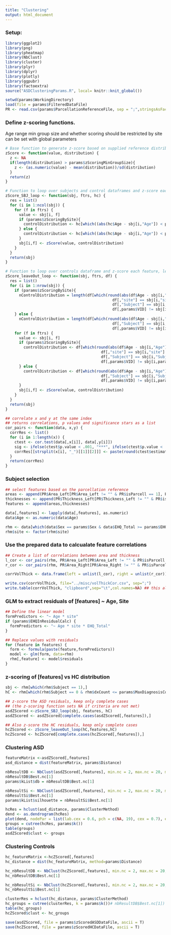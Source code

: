```yaml
---
title: "Clustering"
output: html_document
---
```

### Setup:
```r
library(ggplot2)
library(png)
library(pheatmap)
library(NbClust)
library(cluster)
library(plyr)
library(dplyr)
library(plotly)
library(ggpubr)
library(factoextra)
source("ASDClusteringParams.R", local= knitr::knit_global())

setwd(params$WorkingDirectory)
load(file = params$FilteredDataFile)
PR <- read.csv(params$ParcellationReferenceFile, sep = ";",stringsAsFactors = F)
```

### Define z-scoring functions. 
Age range min group size and whether scoring should be restricted by site can be set with global parameters
```r
# Base function to generate z-score based on supplied reference distribution
zScore <- function(value, distribution) {
  z <- NA
  if(length(distribution) > params$zScoringMinGroupSize){
    z <- (as.numeric(value) - mean(distribution))/sd(distribution)
  } 
  return(z)
}

# Function to loop over subjects and control dataframes and z-score each feature 
zScore_SBJ_loop <- function(sbj, ftrs, hc) {
  res = list()
  for (i in 1:ncol(sbj)) {
    for (f in ftrs) {
      value <- sbj[i, f]
      if (params$zScoringBySite){
        controlDistribution <- hc[which((abs(hc$Age - sbj[i,"Age"]) < params$zScoringAgeRange) &  hc[,"site"] == sbj[i,"site"]),f]
      } else {
        controlDistribution <- hc[which((abs(hc$Age - sbj[i,"Age"]) < params$zScoringAgeRange)),f]
      }
      sbj[i,f] <- zScore(value, controlDistribution)
    }
  }
  return(sbj)
}

# Function to loop over controls dataframe and z-score each feature, leaving out the subject to score
zScore_leaveOut_loop <- function(sbj, ftrs, df) {
  res = list()
  for (i in 1:nrow(sbj)) {
    if (params$zScoringBySite){
      nControlDistribution = length(df[which(round(abs(df$Age - sbj[i,"Age"]) < params$zScoringAgeRange)  &  
                                               df[,"site"] == sbj[i,"site"] &  
                                               df[,"Subject"] == sbj[i,"Subject"] & 
                                               df[,params$VID] != sbj[i,params$VID]),"Age"])
    } else {    
      nControlDistribution = length(df[which(round(abs(df$Age - sbj[i,"Age"]) < params$zScoringAgeRange)  &    
                                               df[,"Subject"] == sbj[i,"Subject"] & 
                                               df[,params$VID] != sbj[i,params$VID]),"Age"]) }
    for (f in ftrs) {
      value <- sbj[i, f]
      if (params$zScoringBySite){
        controlDistribution <- df[which(round(abs(df$Age - sbj[i,"Age"]) < params$zScoringAgeRange)  &  
                                          df[,"site"] == sbj[i,"site"] &  
                                          df[,"Subject"] == sbj[i,"Subject"] & 
                                          df[,params$VID] != sbj[i,params$VID]),f]
      } else {  
        controlDistribution <- df[which(round(abs(df$Age - sbj[i,"Age"]) < params$zScoringAgeRange)  &    
                                          df[,"Subject"] == sbj[i,"Subject"] & 
                                          df[,params$VID] != sbj[i,params$VID]),f]
      }
      sbj[i,f] <- zScore(value, controlDistribution)
    }
  }
  return(sbj)
}

## correlate x and y at the same index
## returns correlations, p values and significance stars as a list 
cor_pairs <- function(data, x,y) {
  corrRes <- list()
  for (i in 1:length(x)) {
    ctest <- cor.test(data[,x[i]], data[,y[i]])
    sig <- ifelse(ctest$p.value < .001, "***", ifelse(ctest$p.value < .01, "** ", ifelse(ctest$p.value < .05, "*  ", "   ")))
    corrRes[[strsplit(x[i], "_")[[1]][2]]] <- paste(round(ctest$estimate,2), sig, sep = "")
  }
  return(corrRes)
}

```

### Subject selection
```r
## select features based on the parcellation reference 
areas <- append(PR$Area_Left[PR$Area_Left != "" & PR$isParcell == 1], PR$Area_Right[PR$Area_Right != "" & PR$isParcell == 1])
thicknesses <- append(PR$Thickness_Left[PR$Thickness_Left != "" & PR$isParcell == 1], PR$Thickness_Right[PR$Thickness_Right != "" & PR$isParcell == 1])
features <- append(areas,thicknesses)

data[,features] <- lapply(data[,features], as.numeric)
data$Age <- as.numeric(data$Age)

rhm <- data[which(data$Sex == params$Sex & data$EHQ_Total >= params$EHQCutoff),]
rhm$site <- factor(rhm$site)
```

### Use the prepared data to calcualate feature correlations
```r
## Create a list of correlations between area and thickness
l_cor <- cor_pairs(rhm, PR$Area_Left[PR$Area_Left != "" & PR$isParcell == 1],PR$Thickness_Left[PR$Thickness_Left != "" & PR$isParcell == 1])
r_cor <- cor_pairs(rhm, PR$Area_Right[PR$Area_Right != "" & PR$isParcell == 1],PR$Thickness_Right[PR$Thickness_Right != "" & PR$isParcell == 1])

corrVolThick <- data.frame(left = unlist(l_cor), right = unlist(r_cor))

write.csv(corrVolThick, file="../misc/volThickCor.csv", sep=";")
write.table(corrVolThick, "clipboard",sep="\t",col.names=NA) ## this also copies the list into the clipboard (to paste in excel)
```

### GLM to extract residuals of [features] ~ Age, Site
```r
## Define the linear model
formPredictors <- "~ Age * site"
if (params$EHQInResidualCalc) {
  formPredictors <- "~ Age * site * EHQ_Total"
}

## Replace values with residuals
for (feature in features) {
  form <- formula(paste(feature,formPredictors))
  model <- glm(form, data=rhm)
  rhm[,feature] <- model$residuals
}
```

### z-scoring of [features] vs HC distribution
```r
sbj <- rhm[which(rhm$Subject == 1),]
hC <- rhm[which(rhm$Subject == 0 & rhm$dxCount <= params$MaxDiagnosisCount),]

## z-score the ASD residuals, keep only complete cases 
## (the z-scoring function sets NA if criteria are not met)
asdZScored <-zScore_SBJ_loop(sbj, features, hC)
asdZScored <- asdZScored[complete.cases(asdZScored[,features]),]

## Also z-score the HC residuals, keep only complete cases 
hcZScored <- zScore_leaveOut_loop(hC,features,hC)
hcZScored <- hcZScored[complete.cases(hcZScored[,features]),]
```


### Clustering ASD
```r
featureMatrix <-asdZScored[,features]
asd_distance = dist(featureMatrix, params$Distance)

nbResultDB <- NbClust(asdZScored[,features], min.nc = 2, max.nc = 20, method = params$ClusterMethod, index="db")
nbResultDB$Best.nc[1]
params$kList$db = nbResultDB$Best.nc[1]

nbResultSi <- NbClust(asdZScored[,features], min.nc = 2, max.nc = 20, method = params$ClusterMethod, index="silhouette")
nbResultSi$Best.nc[1]
params$kList$silhouette = nbResultSi$Best.nc[1]

hcRes = hclust(asd_distance, params$ClusterMethod)
dend <- as.dendrogram(hcRes)
plot(dend, nodePar = list(lab.cex = 0.6, pch = c(NA, 19), cex = 0.7), eaflab = "none")
groups = cutree(hcRes, params$k())
table(groups)
asdZScored$clust <- groups
```

### Clustering Controls
```r
hc_featureMatrix <-hcZScored[,features]
hc_distance = dist(hc_featureMatrix, method=params$Distance)

hc_nbResultDB <- NbClust(hcZScored[,features], min.nc = 2, max.nc = 20, method = params$ClusterMethod, index="db")
hc_nbResultDB$Best.nc[1]

hc_nbResultSi <- NbClust(hcZScored[,features], min.nc = 2, max.nc = 20, method = params$ClusterMethod, index="silhouette")
hc_nbResultSi$Best.nc[1]

clusterRes = hclust(hc_distance, params$ClusterMethod)
hc_groups = cutree(clusterRes, k = params$k())# nbResultDB$Best.nc[1]) #
table(hc_groups)
hcZScored$clust <- hc_groups
```


```r
save(asdZScored, file = params$zScoredASDDataFile, ascii = T)
save(hcZScored, file = params$zScoredHCDataFile, ascii = T)
```
